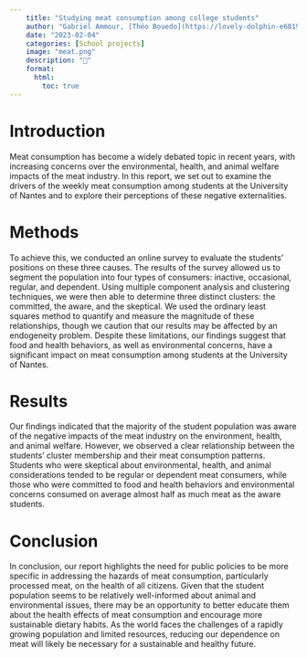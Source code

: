 ```yaml
---
    title: "Studying meat consumption among college students"
    author: "Gabriel Ammour, [Théo Bouedo](https://lovely-dolphin-e68198.netlify.app/my_work.html), [Noa Le Roux](https://noalrx.github.io/portfolio/)"
    date: "2023-02-04"
    categories: [School projects]
    image: "meat.png"
    description: "🥩"
    format: 
      html: 
        toc: true
---
```


# Introduction

Meat consumption has become a widely debated topic in recent years, with increasing concerns over the environmental, health, and animal welfare impacts of the meat industry. In this report, we set out to examine the drivers of the weekly meat consumption among students at the University of Nantes and to explore their perceptions of these negative externalities.

# Methods

To achieve this, we conducted an online survey to evaluate the students' positions on these three causes. The results of the survey allowed us to segment the population into four types of consumers: inactive, occasional, regular, and dependent. Using multiple component analysis and clustering techniques, we were then able to determine three distinct clusters: the committed, the aware, and the skeptical. We used the ordinary least squares method to quantify and measure the magnitude of these relationships, though we caution that our results may be affected by an endogeneity problem. Despite these limitations, our findings suggest that food and health behaviors, as well as environmental concerns, have a significant impact on meat consumption among students at the University of Nantes.

# Results

Our findings indicated that the majority of the student population was aware of the negative impacts of the meat industry on the environment, health, and animal welfare. However, we observed a clear relationship between the students' cluster membership and their meat consumption patterns. Students who were skeptical about environmental, health, and animal considerations tended to be regular or dependent meat consumers, while those who were committed to food and health behaviors and environmental concerns consumed on average almost half as much meat as the aware students.

# Conclusion

In conclusion, our report highlights the need for public policies to be more specific in addressing the hazards of meat consumption, particularly processed meat, on the health of all citizens. Given that the student population seems to be relatively well-informed about animal and environmental issues, there may be an opportunity to better educate them about the health effects of meat consumption and encourage more sustainable dietary habits. As the world faces the challenges of a rapidly growing population and limited resources, reducing our dependence on meat will likely be necessary for a sustainable and healthy future.
